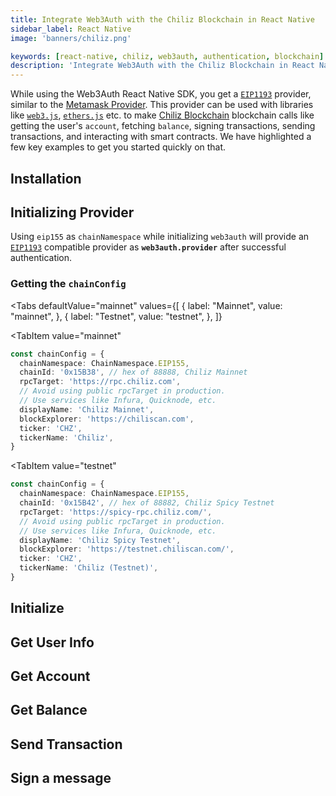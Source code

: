 ```yaml
---
title: Integrate Web3Auth with the Chiliz Blockchain in React Native
sidebar_label: React Native
image: 'banners/chiliz.png'

keywords: [react-native, chiliz, web3auth, authentication, blockchain]
description: 'Integrate Web3Auth with the Chiliz Blockchain in React Native | Embedded Wallets'
---
```



<SEO
  title="Integrate Web3Auth with the Chiliz Blockchain in React Native"
  description="Integrate Web3Auth with the Chiliz Blockchain in React Native | Embedded Wallets"
  image="https://web3auth.io/docs/banners/chiliz.png"
  slug="/embedded-wallets/connect-blockchain/evm/chiliz/react-native"
/>

While using the Web3Auth React Native SDK, you get a [`EIP1193`](https://eips.ethereum.org/EIPS/eip-1193) provider, similar to the [Metamask Provider](https://docs.metamask.io/guide/ethereum-provider.html). This provider can be used with libraries like [`web3.js`](https://web3js.readthedocs.io/en/v1.2.8/getting-started.html), [`ethers.js`](https://docs.ethers.io/v5/getting-started/) etc. to make [Chiliz Blockchain](https://www.chiliz.com) blockchain calls like getting the user's `account`, fetching `balance`, signing transactions, sending transactions, and interacting with smart contracts. We have highlighted a few key examples to get you started quickly on that.

## Installation

<InstallationSnippet />

## Initializing Provider

Using `eip155` as `chainNamespace` while initializing `web3auth` will provide an [`EIP1193`](https://eips.ethereum.org/EIPS/eip-1193) compatible provider as **`web3auth.provider`** after successful authentication.

### Getting the `chainConfig`

<Tabs
 defaultValue="mainnet"
  values={[
    { label: "Mainnet", value: "mainnet", },
    { label: "Testnet", value: "testnet", },
  ]}
>
<TabItem
  value="mainnet"
>

```typescript
const chainConfig = {
  chainNamespace: ChainNamespace.EIP155,
  chainId: '0x15B38', // hex of 88888, Chiliz Mainnet
  rpcTarget: 'https://rpc.chiliz.com',
  // Avoid using public rpcTarget in production.
  // Use services like Infura, Quicknode, etc.
  displayName: 'Chiliz Mainnet',
  blockExplorer: 'https://chiliscan.com',
  ticker: 'CHZ',
  tickerName: 'Chiliz',
}
```

</TabItem>

<TabItem
  value="testnet"
>

```typescript
const chainConfig = {
  chainNamespace: ChainNamespace.EIP155,
  chainId: '0x15B42', // hex of 88882, Chiliz Spicy Testnet
  rpcTarget: 'https://spicy-rpc.chiliz.com/',
  // Avoid using public rpcTarget in production.
  // Use services like Infura, Quicknode, etc.
  displayName: 'Chiliz Spicy Testnet',
  blockExplorer: 'https://testnet.chiliscan.com/',
  ticker: 'CHZ',
  tickerName: 'Chiliz (Testnet)',
}
```

</TabItem>
</Tabs>

## Initialize

<InitialisationSnippet />

## Get User Info

<UserInfoSnippet />

## Get Account

<GetAccountSnippet />

## Get Balance

<GetBalanceSnippet />

## Send Transaction

<SendTransactionSnippet />

## Sign a message

<SignMessageSnippet />
